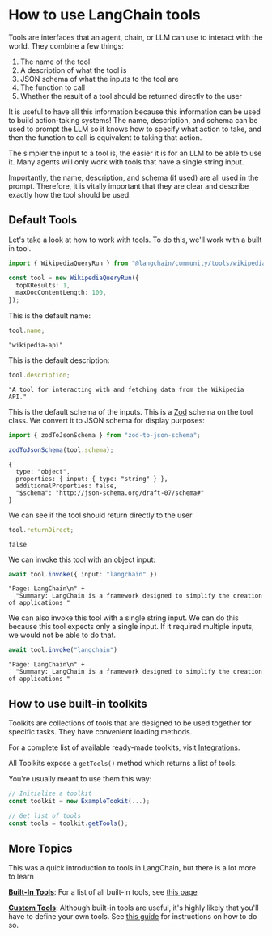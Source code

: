 # How to use LangChain tools

Tools are interfaces that an agent, chain, or LLM can use to interact with the world.
They combine a few things:

1. The name of the tool
2. A description of what the tool is
3. JSON schema of what the inputs to the tool are
4. The function to call 
5. Whether the result of a tool should be returned directly to the user

It is useful to have all this information because this information can be used to build action-taking systems! The name, description, and schema can be used to prompt the LLM so it knows how to specify what action to take, and then the function to call is equivalent to taking that action.

The simpler the input to a tool is, the easier it is for an LLM to be able to use it.
Many agents will only work with tools that have a single string input.

Importantly, the name, description, and schema (if used) are all used in the prompt. Therefore, it is vitally important that they are clear and describe exactly how the tool should be used.

## Default Tools

Let's take a look at how to work with tools. To do this, we'll work with a built in tool.


```typescript
import { WikipediaQueryRun } from "@langchain/community/tools/wikipedia_query_run";

const tool = new WikipediaQueryRun({
  topKResults: 1,
  maxDocContentLength: 100,
});
```

This is the default name:


```typescript
tool.name;
```



```output
"wikipedia-api"
```


This is the default description:


```typescript
tool.description;
```



```output
"A tool for interacting with and fetching data from the Wikipedia API."
```


This is the default schema of the inputs. This is a [Zod](https://zod.dev) schema on the tool class. We convert it to JSON schema for display purposes:


```typescript
import { zodToJsonSchema } from "zod-to-json-schema";

zodToJsonSchema(tool.schema);
```



```output
{
  type: "object",
  properties: { input: { type: "string" } },
  additionalProperties: false,
  "$schema": "http://json-schema.org/draft-07/schema#"
}
```


We can see if the tool should return directly to the user


```typescript
tool.returnDirect;
```



```output
false
```


We can invoke this tool with an object input:


```typescript
await tool.invoke({ input: "langchain" })
```



```output
"Page: LangChain\n" +
  "Summary: LangChain is a framework designed to simplify the creation of applications "
```


We can also invoke this tool with a single string input. 
We can do this because this tool expects only a single input.
If it required multiple inputs, we would not be able to do that.


```typescript
await tool.invoke("langchain")
```



```output
"Page: LangChain\n" +
  "Summary: LangChain is a framework designed to simplify the creation of applications "
```


## How to use built-in toolkits

Toolkits are collections of tools that are designed to be used together for specific tasks. They have convenient loading methods.

For a complete list of available ready-made toolkits, visit [Integrations](/oss/javascript/integrations/toolkits/).

All Toolkits expose a `getTools()` method which returns a list of tools.

You're usually meant to use them this way:

```ts
// Initialize a toolkit
const toolkit = new ExampleTookit(...);

// Get list of tools
const tools = toolkit.getTools();
```

## More Topics

This was a quick introduction to tools in LangChain, but there is a lot more to learn

**[Built-In Tools](/oss/javascript/integrations/tools/)**: For a list of all built-in tools, see [this page](/oss/javascript/integrations/tools/)
    
**[Custom Tools](/oss/javascript/how-to/custom_tools)**: Although built-in tools are useful, it's highly likely that you'll have to define your own tools. See [this guide](/oss/javascript/how-to/custom_tools) for instructions on how to do so.
